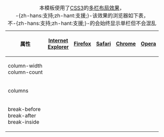 {| class="wikitable" style="float:right; margin:0 0 1em 1em; text-align:center; font-size:90%;"
|+ 本模板使用了[[CSS3]]的[http://www.w3.org/TR/css3-multicol/ 多栏布局效果]，<br />-{zh-hans:支持;zh-hant:支援;}-该效果的浏览器如下表，<br />不-{zh-hans:支持;zh-hant:支援;}-的会始终显示单栏但不会混乱
|-
! 属性 !! [[Internet Explorer|Internet<br />Explorer]] !! [[Firefox]] !! [[Safari]] !! [[Google Chrome|Chrome]] !! [[Opera电脑浏览器|Opera]]
|-
| column-width<br/>column-count
| {{yes|≥ 10<br />{{smaller|(2012)}}}} || {{yes|≥ 1.5<br />{{smaller|(2005)}}}} || {{yes|≥ 3<br />{{smaller|(2007)}}}} || {{yes|≥ 1<br />{{smaller|(2008)}}}} || {{yes|≥ 11.1<br />{{smaller|(2011)}}}}
|-
| columns
| {{yes|≥ 10<br />{{smaller|(2012)}}}} || {{yes|≥ 9<br />{{smaller|(2011)}}}} || {{yes|≥ 3<br />{{smaller|(2007)}}}} || {{yes|≥ 1<br />{{smaller|(2008)}}}} || {{yes|≥ 11.1<br />{{smaller|(2011)}}}}
|-
| break-before<br/>break-after<br/>break-inside
| {{yes|≥ 10<br />{{smaller|(2012)}}}} || {{maybe|≥ 65<br />{{smaller|(2019)}}}}<!-- no break-after --> || {{yes|≥ 10<br />{{smaller|(2016)}}}} || {{maybe|≥ 65<br />{{smaller|(2016)}}}}<!-- no break-after --> || {{maybe|≥ 15<br />{{smaller|(2013)}}}}<!-- no break-after -->
|}<noinclude>
{{documentation}}</noinclude>